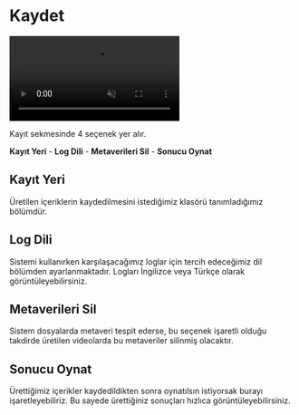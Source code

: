# Kaydet


<video autoPlay muted loop controls>
  <source src="/kaydet.mp4" type="video/mp4" />
  Your browser does not support the video tag.
</video>




Kayıt sekmesinde 4 seçenek yer alır.

**Kayıt Yeri** - **Log Dili** - **Metaverileri Sil** - **Sonucu Oynat**


## Kayıt Yeri

Üretilen içeriklerin kaydedilmesini istediğimiz klasörü tanımladığımız bölümdür.


## Log Dili

Sistemi kullanırken karşılaşacağımız loglar için tercih edeceğimiz dil bölümden ayarlanmaktadır. Logları İngilizce veya Türkçe olarak görüntüleyebilirsiniz.


## Metaverileri Sil

Sistem dosyalarda metaveri tespit ederse, bu seçenek işaretli olduğu takdirde üretilen videolarda bu metaveriler silinmiş olacaktır.


## Sonucu Oynat

Ürettiğimiz içerikler kaydedildikten sonra oynatılsın istiyorsak burayı işaretleyebiliriz. Bu sayede ürettiğiniz sonuçları hızlıca görüntüleyebilirsiniz.


